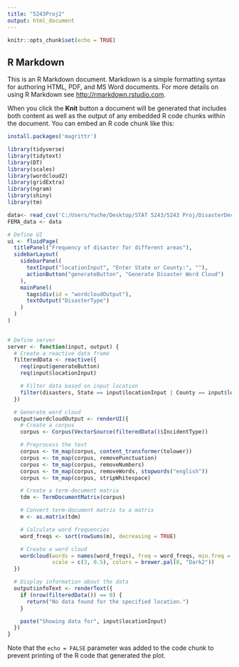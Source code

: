 ---
title: "5243Proj2"
output: html_document
---

```{r setup, include=FALSE}
knitr::opts_chunk$set(echo = TRUE)
```

## R Markdown

This is an R Markdown document. Markdown is a simple formatting syntax for authoring HTML, PDF, and MS Word documents. For more details on using R Markdown see <http://rmarkdown.rstudio.com>.

When you click the **Knit** button a document will be generated that includes both content as well as the output of any embedded R code chunks within the document. You can embed an R code chunk like this:

```{r setup, include=FALSE}
install.packages('magrittr')
```

```{r library packages, echo=TRUE, message=FALSE, warning=FALSE}
library(tidyverse)
library(tidytext)
library(DT)
library(scales)
library(wordcloud2)
library(gridExtra)
library(ngram)
library(shiny)
library(tm)
```

```{r}
data<- read_csv('C:/Users/Yuche/Desktop/STAT 5243/5243 Proj/DisasterDeclarationsSummaries.csv',show_col_types = FALSE)
FEMA_data <- data
```

```{r, echo=FALSE}
# Define UI
ui <- fluidPage(
  titlePanel("Frequency of disaster for different areas"),
  sidebarLayout(
    sidebarPanel(
      textInput("locationInput", "Enter State or County:", ""),
      actionButton("generateButton", "Generate Disaster Word Cloud")
    ),
    mainPanel(
      tags$div(id = "wordcloudOutput"),
      textOutput("DisasterType")
    )
  )
)
                 
```

```{r, echo=FALSE}
# Define server
server <- function(input, output) {
  # Create a reactive data frame
  filteredData <- reactive({
    req(input$generateButton)
    req(input$locationInput)

    # Filter data based on input location
    filter(disasters, State == input$locationInput | County == input$locationInput)
  })

  # Generate word cloud
  output$wordcloudOutput <- renderUI({
    # Create a corpus
    corpus <- Corpus(VectorSource(filteredData()$IncidentType))

    # Preprocess the text
    corpus <- tm_map(corpus, content_transformer(tolower))
    corpus <- tm_map(corpus, removePunctuation)
    corpus <- tm_map(corpus, removeNumbers)
    corpus <- tm_map(corpus, removeWords, stopwords("english"))
    corpus <- tm_map(corpus, stripWhitespace)

    # Create a term-document matrix
    tdm <- TermDocumentMatrix(corpus)

    # Convert term-document matrix to a matrix
    m <- as.matrix(tdm)

    # Calculate word frequencies
    word_freqs <- sort(rowSums(m), decreasing = TRUE)

    # Create a word cloud
    wordcloud(words = names(word_freqs), freq = word_freqs, min.freq = 1,
              scale = c(3, 0.5), colors = brewer.pal(8, "Dark2"))
  })

  # Display information about the data
  output$infoText <- renderText({
    if (nrow(filteredData()) == 0) {
      return("No data found for the specified location.")
    }

    paste("Showing data for", input$locationInput)
  })
}
```

Note that the `echo = FALSE` parameter was added to the code chunk to prevent printing of the R code that generated the plot.

